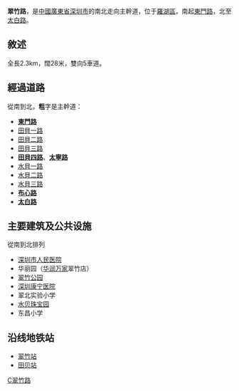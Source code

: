 {{unreferenced|time=2016-03-23T04:49:40+00:00}}
{{Infobox China Road
|中文道路名称=翠竹路
|道路名称拼音=
|道路英文名=Cuizhu Road
|道路方向=NS
|路牌类型=Shenzhen
|图片=
|图片说明=
|道路属性=主幹道
|道路总长度=2
|规划总长度=2
|已通车长度=2.3
|车速限制=40
|行车线数量=雙向5車道
|道路宽度=
|所在地区=[[深圳市|深圳市]][[羅湖區|羅湖區]]
|起点=[[東門路_(深圳)|東門路]]
|终点=[[太白路_(深圳)|太白路]]
|道路命名日期=
|命名缘由=
|道路旧名=
|道路动工日期=
|通车日期=
|相连路段=
|路段主要建筑=[[深圳市康宁医院|深圳市康宁医院]]、[[深圳市人民医院|深圳市人民医院]]
}}

'''翠竹路'''，是[[中華人民共和國|中國]][[廣東省|廣東省]][[深圳市|深圳市]]的南北走向主幹道，位于[[羅湖區|羅湖區]]，南起[[東門路_(深圳)|東門路]]，北至[[太白路_(深圳)|太白路]]。

==敘述==
全長2.3km，闊28米，雙向5車道。

== 經過道路 ==
從南到北，'''粗'''字是主幹道：
*'''[[東門路_(深圳)|東門路]]'''
*[[田貝路|田貝一路]]
*[[田貝路|田貝二路]]
*[[田貝路|田貝三路]]
*'''[[田貝路|田貝四路]]'''、'''[[太寧路|太寧路]]'''
*[[水貝路|水貝一路]]
*[[水貝路|水貝二路]]
*[[水貝路|水貝三路]]
*'''[[布心路_(深圳)|布心路]]'''
*'''[[太白路_(深圳)|太白路]]'''
== 主要建筑及公共设施 ==
從南到北排列
*[[深圳市人民医院|深圳市人民医院]]
*华丽园（[[华润万家|华润万家]]翠竹店）
*[[翠竹公园|翠竹公园]]
*[[康寧醫院|深圳康宁医院]]
*翠北实验小学
*[[水贝珠宝园|水贝珠宝园]]
*东昌小学
== 沿线地铁站 ==
*[[翠竹站|翠竹站]]
*[[田贝站|田贝站]]
{{深圳市主要道路}}
[[category:深圳道路|C翠竹路]]